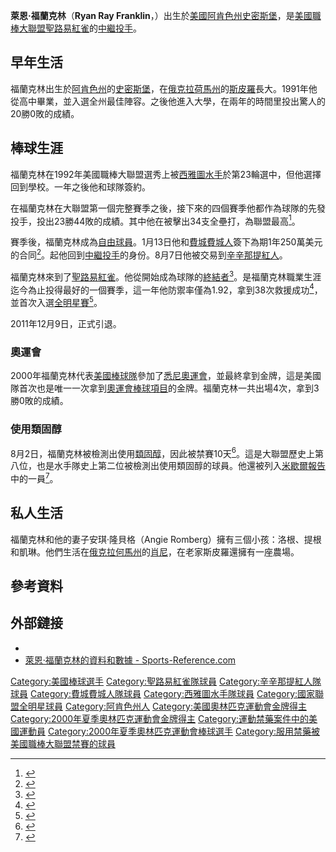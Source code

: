 {{Infobox baseball biography
|name        = 萊恩·福蘭克林<br />Ryan Franklin
|image       = Ryan Franklin 2008.jpg
|image_size  =
|caption     = 
|position    = [[投手|投手]]
|bats        = 右
|throws      = 右
|birth_date  = {{Birth date and age|1973|3|5}}
|birth_place = {{USA}}[[阿肯色州|阿肯色州]][[史密斯堡_(阿肯色州)|史密斯堡]]
|death_date  = 
|death_place = 
|debutleague = 美國職棒大聯盟
|debutdate   = 5月15日
|debutyear   = 1999年
|debutteam   = 西雅圖水手
|finalleague = 美國職棒大聯盟
|finaldate   = 6月28日
|finalyear   = 2011年
|finalteam   = 聖路易紅雀
|statleague  = 美國職棒大聯盟
|stat1label  = 勝敗投數
|stat1value  = 62–76
|stat2label  = [[防禦率|防禦率]]
|stat2value  = 4.14
|stat3label  = [[三振|三振]]
|stat3value  = 668
|stat4label  = [[救援成功|救援成功]]
|stat4value  = 84
|teams=
* [[西雅圖水手|西雅圖水手]] ({{mlby|1999}},{{mlby|2001}}–{{mlby|2005}})
* [[費城費城人|費城費城人]] ({{mlby|2006}})
* [[辛辛那提紅人|辛辛那提紅人]] ({{mlby|2006}})
* [[聖路易紅雀|聖路易紅雀]] ({{mlby|2007}}–{{mlby|2011}})
|highlights=
* [[美國職棒大聯盟全明星賽|全明星賽]] ([[2009年美國職棒大聯盟全明星賽|2009]])
|hoflink  = 美國國家棒球名人堂暨博物館
|hoftype  = 美國棒球名人堂
|hofdate  = 
|hofvote  = 
|hofmethod=
{{MedalSport|男子[[棒球|棒球]]}}
{{Medal|Country|{{bb|USA}}}}
{{MedalCompetition|[[夏季奧林匹克運動會|夏季奧林匹克運動會]]}}
{{MedalGold|[[2000年夏季奧林匹克運動會|2000 雪梨]]|團隊}}
}}
'''萊恩·福蘭克林'''（'''Ryan Ray Franklin'''，{{bd|1973年|3月5日|||Franklin, Ryan}}）出生於[[美國|美國]][[阿肯色州|阿肯色州]][[史密斯堡_(阿肯色州)|史密斯堡]]，是[[美國職棒大聯盟|美國職棒大聯盟]][[聖路易紅雀|聖路易紅雀]]的[[中繼投手|中繼投手]]。

== 早年生活 ==
福蘭克林出生於[[阿肯色州|阿肯色州]]的[[史密斯堡_(阿肯色州)|史密斯堡]]，在[[俄克拉荷馬州|俄克拉荷馬州]]的[[斯皮羅_(俄克拉荷馬州)|斯皮羅]]長大。1991年他從高中畢業，並入選全州最佳陣容。之後他進入大學，在兩年的時間里投出驚人的20勝0敗的成績。

== 棒球生涯 ==
福蘭克林在1992年美國職棒大聯盟選秀上被[[西雅圖水手|西雅圖水手]]於第23輪選中，但他選擇回到學校。一年之後他和球隊簽約。

在{{MLBy|2001年}}福蘭克林在大聯盟第一個完整賽季之後，接下來的四個賽季他都作為球隊的先發投手，投出23勝44敗的成績。其中他在{{MLBy|2003年}}被擊出34支全壘打，為聯盟最高<ref>{{cite web | title = Ryan Franklin Statistics | publisher = fangraphs.com | url = http://www.fangraphs.com/statss.aspx?playerid=1076&position=P | accessdate = 2009-10-10 | archive-date = 2009-11-03 | archive-url = https://web.archive.org/web/20091103085136/http://www.fangraphs.com/statss.aspx?playerid=1076&position=P | dead-url = no }}</ref>。

{{MLBy|2005年}}賽季後，福蘭克林成為[[自由球員|自由球員]]。{{MLBy|2006年}}1月13日他和[[費城費城人|費城費城人]]簽下為期1年250萬美元的合同<ref>{{cite web|title=Phillies add ex-Mariner Franklin to rotation|first=Jerry|last=Crasnick|date=January 6, 2006|accessdate=November 10, 2009|url=http://sports.espn.go.com/mlb/news/story?id=2281263|archive-date=2007-08-23|archive-url=https://web.archive.org/web/20070823002113/http://sports.espn.go.com/mlb/news/story?id=2281263|dead-url=no}}</ref>。{{MLBy|2006年}}起他回到[[中繼投手|中繼投手]]的身份。8月7日他被交易到[[辛辛那提紅人|辛辛那提紅人]]。

{{MLBy|2007年}}福蘭克林來到了[[聖路易紅雀|聖路易紅雀]]。他從{{MLBy|2008年}}開始成為球隊的[[終結者_(棒球)|終結者]]<ref>{{cite news |url=http://www.stltoday.com/stltoday/sports/stories.nsf/cardinals/story/50D27BAE9A88E4688625744C000A263A?OpenDocument |title=Notes: Franklin backs taxed bullpen |publisher=聖路易斯郵報 |author=Derrick Goold |date=2008-05-17 |deadurl=yes |archiveurl=https://web.archive.org/web/20090420094634/http://www.stltoday.com/stltoday/sports/stories.nsf/cardinals/story/50D27BAE9A88E4688625744C000A263A?OpenDocument |archivedate=2009-04-20 }}</ref>。{{MLBy|2009年}}是福蘭克林職業生涯迄今為止投得最好的一個賽季，這一年他防禦率僅為1.92，拿到38次救援成功<ref>{{Cite web |url=http://www.baseball-reference.com/players/gl.cgi?n1=frankry01&t=p&year=2009 |title=存档副本 |accessdate=2010-01-28 |archive-date=2011-06-29 |archive-url=https://web.archive.org/web/20110629060649/http://www.baseball-reference.com/players/gl.cgi?n1=frankry01&t=p&year=2009 |dead-url=no }}</ref>，並首次入選[[2009年美國職棒大聯盟全明星賽|全明星賽]]<ref>{{cite web|title=Franklin's arrival as an All-Star is only appropriate|first=Jeff|last=Gordon|publisher=聖路易斯郵報|date=July 6, 2009|accessdate=July 8, 2009|url=http://www.stltoday.com/stltoday/sports/columnists.nsf/jeffgordon/story/E740B2375A505C79862575EB00458742?OpenDocument|deadurl=yes|archiveurl=https://web.archive.org/web/20090709044129/http://www.stltoday.com/stltoday/sports/columnists.nsf/jeffgordon/story/E740B2375A505C79862575EB00458742?OpenDocument|archivedate=2009年7月9日}}</ref>。

2011年12月9日，正式引退。

=== 奧運會 ===
2000年福蘭克林代表[[美國棒球代表隊|美國棒球隊]]參加了[[2000年夏季奧林匹克運動會|悉尼奧運會]]，並最終拿到金牌，這是美國隊首次也是唯一一次拿到[[夏季奧林匹克運動會棒球比賽|奧運會棒球項目]]的金牌。福蘭克林一共出場4次，拿到3勝0敗的成績。

=== 使用類固醇 ===
{{MLBy|2005年}}8月2日，福蘭克林被檢測出使用[[類固醇|類固醇]]，因此被禁賽10天<ref>{{cite web | title = Players suspended under baseball's steroids policy | publisher = [[ESPN|ESPN]] | date = 2006-06-07 | url = http://sports.espn.go.com/mlb/news/story?id=2474192 | accessdate = 2007-07-20 | archive-date = 2016-01-05 | archive-url = https://web.archive.org/web/20160105073000/http://sports.espn.go.com/mlb/news/story?id=2474192 | dead-url = no }}</ref>。這是大聯盟歷史上第八位，也是水手隊史上第二位被檢測出使用類固醇的球員。{{MLBy|2007年}}他還被列入[[米歇爾報告|米歇爾報告]]中的一員<ref>{{cite web|title=Mitchell Report|url=http://files.mlb.com/mitchrpt.pdf|accessdate=2010-01-28|archive-date=2018-12-21|archive-url=https://web.archive.org/web/20181221075330/http://files.mlb.com/mitchrpt.pdf|dead-url=yes}}</ref>。

== 私人生活 ==
福蘭克林和他的妻子安琪·隆貝格（Angie Romberg）擁有三個小孩：洛根、提根和凱琳。他們生活在[[俄克拉何馬州|俄克拉何馬州]]的[[肖尼_(俄克拉何馬州)|肖尼]]，在老家斯皮羅還擁有一座農場。

== 參考資料 ==
{{reflist}}

== 外部鏈接 ==
*{{Baseballstats |mlb=211041 |espn=4064 |br=f/frankry01 |fangraphs=1076 |cube=F/ryan-franklin|brm=frankl001rya}}
*[https://web.archive.org/web/20120814011858/http://www.sports-reference.com/olympics/athletes/fr/ryan-franklin-1.html 萊恩·福蘭克林的資料和數據 - Sports-Reference.com]

{{DEFAULTSORT:Franklin, Ryan}}
[[Category:美國棒球選手|Category:美國棒球選手]]
[[Category:聖路易紅雀隊球員|Category:聖路易紅雀隊球員]]
[[Category:辛辛那提紅人隊球員|Category:辛辛那提紅人隊球員]]
[[Category:費城費城人隊球員|Category:費城費城人隊球員]]
[[Category:西雅圖水手隊球員|Category:西雅圖水手隊球員]]
[[Category:國家聯盟全明星球員|Category:國家聯盟全明星球員]]
[[Category:阿肯色州人|Category:阿肯色州人]]
[[Category:美國奧林匹克運動會金牌得主|Category:美國奧林匹克運動會金牌得主]]
[[Category:2000年夏季奧林匹克運動會金牌得主|Category:2000年夏季奧林匹克運動會金牌得主]]
[[Category:運動禁藥案件中的美國運動員|Category:運動禁藥案件中的美國運動員]]
[[Category:2000年夏季奧林匹克運動會棒球選手|Category:2000年夏季奧林匹克運動會棒球選手]]
[[Category:服用禁藥被美國職棒大聯盟禁賽的球員|Category:服用禁藥被美國職棒大聯盟禁賽的球員]]